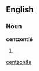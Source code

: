 ==English==

===Noun===
'''centzontlé'''

# {{alternative spelling of|[[centzontle]]}}

[[Category:English words spelled with diacritics|centzontle]]
